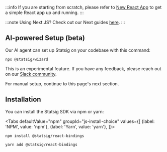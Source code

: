 
:::info
If you are starting from scratch, please refer to [New React App](https://react.dev/learn/build-a-react-app-from-scratch) to get a simple React app up and running.
:::

:::note
Using Next.JS? Check out our Next guides [here](/client/javascript-sdk/next-js).
:::

## AI-powered Setup (beta)

Our AI agent can set up Statsig on your codebase with this command:

```shell
npx @statsig/wizard
```

This is an experimental feature. If you have any feedback, please reach out on our [Slack community](https://statsig.com/slack).

For manual setup, continue to this page's next section.

## Installation

You can install the Statsig SDK via npm or yarn:

<Tabs
  defaultValue="npm"
  groupId="js-install-choice"
  values={[
    {label: 'NPM', value: 'npm'},
    {label: 'Yarn', value: 'yarn'},
  ]}>

  <TabItem value="npm">

```shell
npm install @statsig/react-bindings
```

  </TabItem>
  <TabItem value="yarn">

```shell
yarn add @statsig/react-bindings
```

  </TabItem>
</Tabs>

